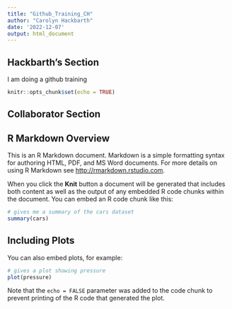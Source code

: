 ```yaml
---
title: "Github_Training_CH"
author: "Carolyn Hackbarth"
date: '2022-12-07'
output: html_document
---
```



## Hackbarth's Section
I am doing a github training

```r
knitr::opts_chunk$set(echo = TRUE)
```

## Collaborator Section

## R Markdown Overview

This is an R Markdown document. Markdown is a simple formatting syntax for authoring HTML, PDF, and MS Word documents. For more details on using R Markdown see <http://rmarkdown.rstudio.com>.

When you click the **Knit** button a document will be generated that includes both content as well as the output of any embedded R code chunks within the document. You can embed an R code chunk like this:

```r
# gives me a summary of the cars dataset
summary(cars)
```

## Including Plots

You can also embed plots, for example:

```r
# gives a plot showing pressure
plot(pressure)
```

Note that the `echo = FALSE` parameter was added to the code chunk to prevent printing of the R code that generated the plot.
